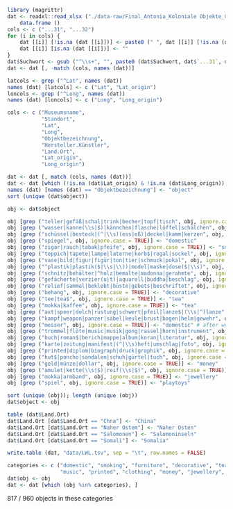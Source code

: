 


```r
library (magrittr)
dat <- readxl::read_xlsx ("./data-raw/Final_Antonia_Koloniale Objekte_Gesamt ohne Werl_04062021.xlsx") %>%
    data.frame ()
cols <- c ("...31", "...32")
for (i in cols) {
    dat [[i]] [!is.na (dat [[i]])] <- paste0 (" ", dat [[i]] [!is.na (dat [[i]])])
    dat [[i]] [is.na (dat [[i]])] <- ""
}
dat$Suchwort <- gsub ("^\\s+", "", paste0 (dat$Suchwort, dat$`...31`, dat$`...32`))
dat <- dat [, -match (cols, names (dat))]

latcols <- grep ("^Lat", names (dat))
names (dat) [latcols] <- c ("Lat", "Lat_origin")
loncols <- grep ("^Long", names (dat))
names (dat) [loncols] <- c ("Long", "Long_origin")

cols <- c ("Museumsname",
           "Standort",
           "Lat",
           "Long",
           "Objektbezeichnung",
           "Hersteller.Künstler",
           "Land.Ort",
           "Lat_origin",
           "Long_origin")

dat <- dat [, match (cols, names (dat))]
dat <- dat [which (!is.na (dat$Lat_origin) & !is.na (dat$Long_origin)), ]
names (dat) [names (dat) == "Objektbezeichnung"] <- "object"
sort (unique (dat$object))
```
```r
obj <- dat$object

obj [grep ("teller|gefäß|schal|trink|becher|topf|tisch", obj, ignore.case = TRUE)] <- "domestic"
obj [grep ("wasser|kanne(\\s|$)|kännchen|flasche|löffel|schälchen", obj, ignore.case = TRUE)] <- "domestic"
obj [grep ("schüssel|besteck|(^|\\s)(ess|eß)|deckel|kamm|kerzen", obj, ignore.case = TRUE)] <- "domestic"
obj [grep ("spiegel", obj, ignore.case = TRUE)] <- "domestic"
obj [grep ("zigar|rauch|tabak|pfeife", obj, ignore.case = TRUE)] <- "smoking"
obj [grep ("teppich|tapete|lampe|laterne|korb$|regal|sockel", obj, ignore.case = TRUE)] <- "furniture"
obj [grep ("vase|bild|figur|figür|ton|tier|schmuck|pokal", obj, ignore.case = TRUE)] <- "decorative"
obj [grep ("^plastik|plastik($|\\s|\\))|model|maske|dose($|\\s)", obj, ignore.case = TRUE)] <- "decorative"
obj [grep ("schnitz|behälter|^holz|bemalte|madonna|gerahmte", obj, ignore.case = TRUE)] <- "decorative"
obj [grep ("gefächerte|verzier(u|t)|aquarell|buddha|beschlag", obj, ignore.case = TRUE)] <- "decorative"
obj [grep ("relief|sammel|beklebt|büste|gebets|beschriftet", obj, ignore.case = TRUE)] <- "decorative"
obj [grep ("behang", obj, ignore.case = TRUE)] <- "decorative"
obj [grep ("tee|tea$", obj, ignore.case = TRUE)] <- "tea"
obj [grep ("mokka|kaffee", obj, ignore.case = TRUE)] <- "tea"
obj [grep ("axt|speer|dolch|rüstung|schwert|pfeil|lanze$|(\\s|^)lanze", obj, ignore.case = TRUE)] <- "weaponry"
obj [grep ("kampf|weapon|panzer|säbel|keule|brust|bogen|helm|gewehr", obj, ignore.case = TRUE)] <- "weaponry"
obj [grep ("messer", obj, ignore.case = TRUE)] <- "domestic" # after weaponry, so kampf goes there first
obj [grep ("trommel|flöte|music|musik|gong|rassel|horn|instrument", obj, ignore.case = TRUE)] <- "music"
obj [grep ("buch|roman$|berich|mappe|album|koran|literatur", obj, ignore.case = TRUE)] <- "printed"
obj [grep ("karte|zeitung|manifest|(^|\\s)heft|umschlag|foto", obj, ignore.case = TRUE)] <- "printed"
obj [grep ("printed|diplom|biograph|druck|graphik", obj, ignore.case = TRUE)] <- "printed"
obj [grep ("hut$|poncho|sandalen|schuh|gürtel|tuch", obj, ignore.case = TRUE)] <- "clothing"
obj [grep ("geld|münze|dollar", obj, ignore.case = TRUE)] <- "money"
obj [grep ("amulet|kette(\\s|$)|reif(\\s|$)", obj, ignore.case = TRUE)] <- "jewellery"
obj [grep ("mokka|armband", obj, ignore.case = TRUE)] <- "jewellery"
obj [grep ("spiel", obj, ignore.case = TRUE)] <- "playtoys"

sort (unique (obj)); length (unique (obj))
dat$object <- obj
```
```r
table (dat$Land.Ort)
dat$Land.Ort [dat$Land.Ort == "Chna"] <- "China"
dat$Land.Ort [dat$Land.Ort == "Naher Ostem"] <- "Naher Osten"
dat$Land.Ort [dat$Land.Ort == "Salomonen"] <- "Salomoninseln"
dat$Land.Ort [dat$Land.Ort == "Somali"] <- "Somalia"
```
```r
write.table (dat, "data/LWL.tsv", sep = "\t", row.names = FALSE)
```


```r
categories <- c ("domestic", "smoking", "furniture", "decorative", "tea", "weaponry",
                 "music", "printed", "clothing", "money", "jewellery", "playtoys")
dat$obj <- obj
dat <- dat [which (obj %in% categories), ]
```
817 / 960 objects in these categories




